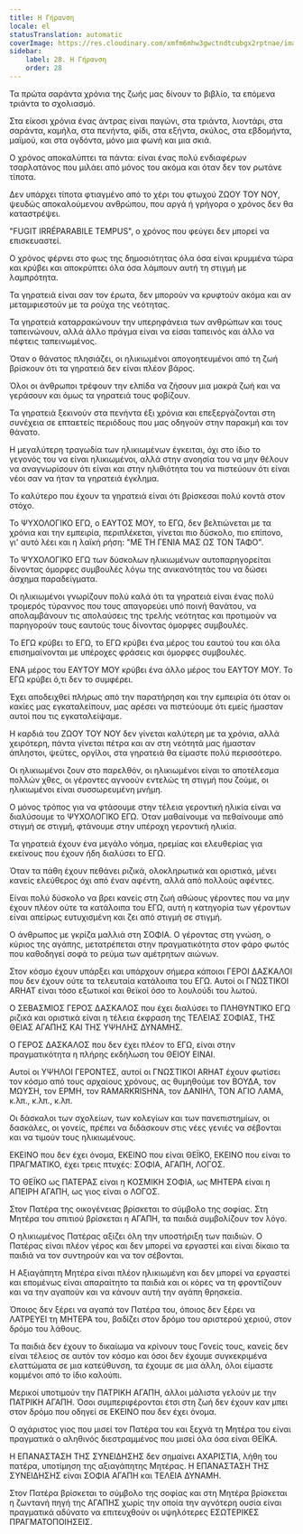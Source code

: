 ```yaml
---
title: Η Γήρανση
locale: el
statusTranslation: automatic
coverImage: https://res.cloudinary.com/xmfm6mhw3gwctndtcubgx2rptnae/image/upload/v1740337243/small_cover_educacion_fundamental_a051170f1c.webp
sidebar:
    label: 28. Η Γήρανση
    order: 28
---
```

Τα πρώτα σαράντα χρόνια της ζωής μας δίνουν το βιβλίο, τα επόμενα τριάντα το σχολιασμό.

Στα είκοσι χρόνια ένας άντρας είναι παγώνι, στα τριάντα, λιοντάρι, στα σαράντα, καμήλα, στα πενήντα, φίδι, στα εξήντα, σκύλος, στα εβδομήντα, μαϊμού, και στα ογδόντα, μόνο μια φωνή και μια σκιά.

Ο χρόνος αποκαλύπτει τα πάντα: είναι ένας πολύ ενδιαφέρων τσαρλατάνος που μιλάει από μόνος του ακόμα και όταν δεν τον ρωτάνε τίποτα.

Δεν υπάρχει τίποτα φτιαγμένο από το χέρι του φτωχού ΖΩΟΥ ΤΟΥ ΝΟΥ, ψευδώς αποκαλούμενου ανθρώπου, που αργά ή γρήγορα ο χρόνος δεν θα καταστρέψει.

"FUGIT IRRÉPARABILE TEMPUS", ο χρόνος που φεύγει δεν μπορεί να επισκευαστεί.

Ο χρόνος φέρνει στο φως της δημοσιότητας όλα όσα είναι κρυμμένα τώρα και κρύβει και αποκρύπτει όλα όσα λάμπουν αυτή τη στιγμή με λαμπρότητα.

Τα γηρατειά είναι σαν τον έρωτα, δεν μπορούν να κρυφτούν ακόμα και αν μεταμφιεστούν με τα ρούχα της νεότητας.

Τα γηρατειά καταρρακώνουν την υπερηφάνεια των ανθρώπων και τους ταπεινώνουν, αλλά άλλο πράγμα είναι να είσαι ταπεινός και άλλο να πέφτεις ταπεινωμένος.

Όταν ο θάνατος πλησιάζει, οι ηλικιωμένοι απογοητευμένοι από τη ζωή βρίσκουν ότι τα γηρατειά δεν είναι πλέον βάρος.

Όλοι οι άνθρωποι τρέφουν την ελπίδα να ζήσουν μια μακρά ζωή και να γεράσουν και όμως τα γηρατειά τους φοβίζουν.

Τα γηρατειά ξεκινούν στα πενήντα έξι χρόνια και επεξεργάζονται στη συνέχεια σε επταετείς περιόδους που μας οδηγούν στην παρακμή και τον θάνατο.

Η μεγαλύτερη τραγωδία των ηλικιωμένων έγκειται, όχι στο ίδιο το γεγονός του να είναι ηλικιωμένοι, αλλά στην ανοησία του να μην θέλουν να αναγνωρίσουν ότι είναι και στην ηλιθιότητα του να πιστεύουν ότι είναι νέοι σαν να ήταν τα γηρατειά έγκλημα.

Το καλύτερο που έχουν τα γηρατειά είναι ότι βρίσκεσαι πολύ κοντά στον στόχο.

Το ΨΥΧΟΛΟΓΙΚΟ ΕΓΩ, ο ΕΑΥΤΟΣ ΜΟΥ, το ΕΓΩ, δεν βελτιώνεται με τα χρόνια και την εμπειρία, περιπλέκεται, γίνεται πιο δύσκολο, πιο επίπονο, γι' αυτό λέει και η λαϊκή ρήση: "ΜΕ ΤΗ ΓΕΝΙΑ ΜΑΣ ΩΣ ΤΟΝ ΤΑΦΟ".

Το ΨΥΧΟΛΟΓΙΚΟ ΕΓΩ των δύσκολων ηλικιωμένων αυτοπαρηγορείται δίνοντας όμορφες συμβουλές λόγω της ανικανότητάς του να δώσει άσχημα παραδείγματα.

Οι ηλικιωμένοι γνωρίζουν πολύ καλά ότι τα γηρατειά είναι ένας πολύ τρομερός τύραννος που τους απαγορεύει υπό ποινή θανάτου, να απολαμβάνουν τις απολαύσεις της τρελής νεότητας και προτιμούν να παρηγορούν τους εαυτούς τους δίνοντας όμορφες συμβουλές.

Το ΕΓΩ κρύβει το ΕΓΩ, το ΕΓΩ κρύβει ένα μέρος του εαυτού του και όλα επισημαίνονται με υπέροχες φράσεις και όμορφες συμβουλές.

ΕΝΑ μέρος του ΕΑΥΤΟΥ ΜΟΥ κρύβει ένα άλλο μέρος του ΕΑΥΤΟΥ ΜΟΥ. Το ΕΓΩ κρύβει ό,τι δεν το συμφέρει.

Έχει αποδειχθεί πλήρως από την παρατήρηση και την εμπειρία ότι όταν οι κακίες μας εγκαταλείπουν, μας αρέσει να πιστεύουμε ότι εμείς ήμασταν αυτοί που τις εγκαταλείψαμε.

Η καρδιά του ΖΩΟΥ ΤΟΥ ΝΟΥ δεν γίνεται καλύτερη με τα χρόνια, αλλά χειρότερη, πάντα γίνεται πέτρα και αν στη νεότητά μας ήμασταν άπληστοι, ψεύτες, οργίλοι, στα γηρατειά θα είμαστε πολύ περισσότερο.

Οι ηλικιωμένοι ζουν στο παρελθόν, οι ηλικιωμένοι είναι το αποτέλεσμα πολλών χθες, οι γέροντες αγνοούν εντελώς τη στιγμή που ζούμε, οι ηλικιωμένοι είναι συσσωρευμένη μνήμη.

Ο μόνος τρόπος για να φτάσουμε στην τέλεια γεροντική ηλικία είναι να διαλύσουμε το ΨΥΧΟΛΟΓΙΚΟ ΕΓΩ. Όταν μαθαίνουμε να πεθαίνουμε από στιγμή σε στιγμή, φτάνουμε στην υπέροχη γεροντική ηλικία.

Τα γηρατειά έχουν ένα μεγάλο νόημα, ηρεμίας και ελευθερίας για εκείνους που έχουν ήδη διαλύσει το ΕΓΩ.

Όταν τα πάθη έχουν πεθάνει ριζικά, ολοκληρωτικά και οριστικά, μένει κανείς ελεύθερος όχι από έναν αφέντη, αλλά από πολλούς αφέντες.

Είναι πολύ δύσκολο να βρει κανείς στη ζωή αθώους γέροντες που να μην έχουν πλέον ούτε τα κατάλοιπα του ΕΓΩ, αυτή η κατηγορία των γέροντων είναι απείρως ευτυχισμένη και ζει από στιγμή σε στιγμή.

Ο άνθρωπος με γκρίζα μαλλιά στη ΣΟΦΙΑ. Ο γέροντας στη γνώση, ο κύριος της αγάπης, μετατρέπεται στην πραγματικότητα στον φάρο φωτός που καθοδηγεί σοφά το ρεύμα των αμέτρητων αιώνων.

Στον κόσμο έχουν υπάρξει και υπάρχουν σήμερα κάποιοι ΓΕΡΟΙ ΔΑΣΚΑΛΟΙ που δεν έχουν ούτε τα τελευταία κατάλοιπα του ΕΓΩ. Αυτοί οι ΓΝΩΣΤΙΚΟΙ ARHAT είναι τόσο εξωτικοί και θεϊκοί όσο το λουλούδι του λωτού.

Ο ΣΕΒΑΣΜΙΟΣ ΓΕΡΟΣ ΔΑΣΚΑΛΟΣ που έχει διαλύσει το ΠΛΗΘΥΝΤΙΚΟ ΕΓΩ ριζικά και οριστικά είναι η τέλεια έκφραση της ΤΕΛΕΙΑΣ ΣΟΦΙΑΣ, ΤΗΣ ΘΕΙΑΣ ΑΓΑΠΗΣ ΚΑΙ ΤΗΣ ΥΨΗΛΗΣ ΔΥΝΑΜΗΣ.

Ο ΓΕΡΟΣ ΔΑΣΚΑΛΟΣ που δεν έχει πλέον το ΕΓΩ, είναι στην πραγματικότητα η πλήρης εκδήλωση του ΘΕΙΟΥ ΕΙΝΑΙ.

Αυτοί οι ΥΨΗΛΟΙ ΓΕΡΟΝΤΕΣ, αυτοί οι ΓΝΩΣΤΙΚΟΙ ARHAT έχουν φωτίσει τον κόσμο από τους αρχαίους χρόνους, ας θυμηθούμε τον ΒΟΥΔΑ, τον ΜΩΥΣΗ, τον ΕΡΜΗ, τον RAMARKRISHNA, τον ΔΑΝΙΗΛ, ΤΟΝ ΑΓΙΟ ΛΑΜΑ, κ.λπ., κ.λπ., κ.λπ.

Οι δάσκαλοι των σχολείων, των κολεγίων και των πανεπιστημίων, οι δασκάλες, οι γονείς, πρέπει να διδάσκουν στις νέες γενιές να σέβονται και να τιμούν τους ηλικιωμένους.

ΕΚΕΙΝΟ που δεν έχει όνομα, ΕΚΕΙΝΟ που είναι ΘΕΪΚΟ, ΕΚΕΙΝΟ που είναι το ΠΡΑΓΜΑΤΙΚΟ, έχει τρεις πτυχές: ΣΟΦΙΑ, ΑΓΑΠΗ, ΛΟΓΟΣ.

ΤΟ ΘΕΪΚΟ ως ΠΑΤΕΡΑΣ είναι η ΚΟΣΜΙΚΗ ΣΟΦΙΑ, ως ΜΗΤΕΡΑ είναι η ΑΠΕΙΡΗ ΑΓΑΠΗ, ως γιος είναι ο ΛΟΓΟΣ.

Στον Πατέρα της οικογένειας βρίσκεται το σύμβολο της σοφίας. Στη Μητέρα του σπιτιού βρίσκεται η ΑΓΑΠΗ, τα παιδιά συμβολίζουν τον λόγο.

Ο ηλικιωμένος Πατέρας αξίζει όλη την υποστήριξη των παιδιών. Ο Πατέρας είναι πλέον γέρος και δεν μπορεί να εργαστεί και είναι δίκαιο τα παιδιά να τον συντηρούν και να τον σέβονται.

Η Αξιαγάπητη Μητέρα είναι πλέον ηλικιωμένη και δεν μπορεί να εργαστεί και επομένως είναι απαραίτητο τα παιδιά και οι κόρες να τη φροντίζουν και να την αγαπούν και να κάνουν αυτή την αγάπη θρησκεία.

Όποιος δεν ξέρει να αγαπά τον Πατέρα του, όποιος δεν ξέρει να ΛΑΤΡΕΥΕΙ τη ΜΗΤΕΡΑ του, βαδίζει στον δρόμο του αριστερού χεριού, στον δρόμο του λάθους.

Τα παιδιά δεν έχουν το δικαίωμα να κρίνουν τους Γονείς τους, κανείς δεν είναι τέλειος σε αυτόν τον κόσμο και όσοι δεν έχουμε συγκεκριμένα ελαττώματα σε μια κατεύθυνση, τα έχουμε σε μια άλλη, όλοι είμαστε κομμένοι από το ίδιο καλούπι.

Μερικοί υποτιμούν την ΠΑΤΡΙΚΗ ΑΓΑΠΗ, άλλοι μάλιστα γελούν με την ΠΑΤΡΙΚΗ ΑΓΑΠΗ. Όσοι συμπεριφέρονται έτσι στη ζωή δεν έχουν καν μπει στον δρόμο που οδηγεί σε ΕΚΕΙΝΟ που δεν έχει όνομα.

Ο αχάριστος γιος που μισεί τον Πατέρα του και ξεχνά τη Μητέρα του είναι πραγματικά ο αληθινός διεστραμμένος που μισεί όλα όσα είναι ΘΕΪΚΑ.

Η ΕΠΑΝΑΣΤΑΣΗ ΤΗΣ ΣΥΝΕΙΔΗΣΗΣ δεν σημαίνει ΑΧΑΡΙΣΤΙΑ, λήθη του πατέρα, υποτίμηση της αξιαγάπητης Μητέρας. Η ΕΠΑΝΑΣΤΑΣΗ ΤΗΣ ΣΥΝΕΙΔΗΣΗΣ είναι ΣΟΦΙΑ ΑΓΑΠΗ και ΤΕΛΕΙΑ ΔΥΝΑΜΗ.

Στον Πατέρα βρίσκεται το σύμβολο της σοφίας και στη Μητέρα βρίσκεται η ζωντανή πηγή της ΑΓΑΠΗΣ χωρίς την οποία την αγνότερη ουσία είναι πραγματικά αδύνατο να επιτευχθούν οι υψηλότερες ΕΣΩΤΕΡΙΚΕΣ ΠΡΑΓΜΑΤΟΠΟΙΗΣΕΙΣ.

